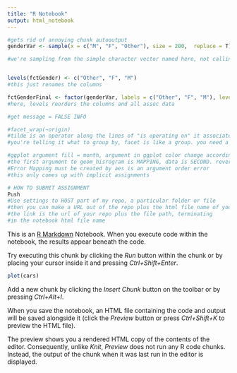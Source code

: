 ```yaml
---
title: "R Notebook"
output: html_notebook
---
```



```r
#gets rid of annoying chunk autooutput
genderVar <- sample(x = c("M", "F", "Other"), size = 200,  replace = T)

#we're sampling from the simple character vector named here, not calling anything


levels(fctGender) <- c("Other", "F", "M")
#this just renames the columns

fctGenderFinal <- factor(genderVar, labels = c("Other", "F", "M"), levels = c("Other", "Female", "Male"))
#here, levels reorders the columns and all assoc data

#get message = FALSE INFO

#facet_wrap(~origin)
#tilde is an operator along the lines of "is operating on" it associates variables with a function here
#you're telling it what to group by, facet is like a group. you need a categorical example to have this be useful.

#ggplot argument fill = month, argument in ggplot color change according to a unique param ("month")
#the first argument to geom_hisrogram is MAPPING, data is SECOND. reverse for ggplot itself.
#Error Mapping must be created by aes is an argument order error
#this only comes up with implicit assignments

# HOW TO SUBMIT ASSIGNMENT
Push
#Use settings to HOST part of my repo, a particular folder or file
#then you can make a URL out of the repo plus the html file name of your notebok
#the link is the url of your repo plus the file path, terminating
#in the notebook html file name

```



This is an [R Markdown](http://rmarkdown.rstudio.com) Notebook. When you execute code within the notebook, the results appear beneath the code. 

Try executing this chunk by clicking the *Run* button within the chunk or by placing your cursor inside it and pressing *Ctrl+Shift+Enter*. 

```r
plot(cars)
```

Add a new chunk by clicking the *Insert Chunk* button on the toolbar or by pressing *Ctrl+Alt+I*.

When you save the notebook, an HTML file containing the code and output will be saved alongside it (click the *Preview* button or press *Ctrl+Shift+K* to preview the HTML file).

The preview shows you a rendered HTML copy of the contents of the editor. Consequently, unlike *Knit*, *Preview* does not run any R code chunks. Instead, the output of the chunk when it was last run in the editor is displayed.
